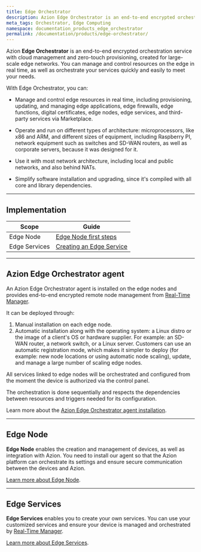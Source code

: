 ```yaml
---
title: Edge Orchestrator
description: Azion Edge Orchestrator is an end-to-end encrypted orchestration service with cloud management and zero-touch provisioning, created for large-scale Edge networks. Manage and control resources on the edge in real time and orchestrate your services quickly and easily to meet your needs.
meta_tags: Orchestrator, Edge Computing
namespace: documentation_products_edge_orchestrator
permalink: /documentation/products/edge-orchestrator/
---
```


Azion **Edge Orchestrator** is an end-to-end encrypted orchestration service with cloud management and zero-touch provisioning, created for large-scale edge networks. You can manage and control resources on the edge in real time, as well as orchestrate your services quickly and easily to meet your needs.

With Edge Orchestrator, you can:

- Manage and control edge resources in real time, including provisioning, updating, and managing edge applications, edge firewalls, edge functions, digital certificates, edge nodes, edge services, and third-party services via Marketplace.

- Operate and run on different types of architecture: microprocessors, like x86 and ARM, and different sizes of equipment, including Raspberry PI, network equipment such as switches and SD-WAN routers, as well as corporate servers, because it was designed for it.

- Use it with most network architecture, including local and public networks, and also behind NATs.

- Simplify software installation and upgrading, since it's compiled with all core and library dependencies.

---

## Implementation

| Scope | Guide |
| - | - | 
| Edge Node | [Edge Node first steps](/en/documentation/products/guides/edge-node-first-steps/) |
| Edge Services| [Creating an Edge Service](/en/documentation/products/guides/edge-services-first-steps/) |

---

## Azion Edge Orchestrator agent

An Azion Edge Orchestrator agent is installed on the edge nodes and provides end-to-end encrypted remote node management from [Real-Time Manager](https://manager.azion.com/). 

It can be deployed through:

1. Manual installation on each edge node.
2. Automatic installation along with the operating system: a Linux distro or the image of a client's OS or hardware supplier. For example: an SD-WAN router, a network switch, or a Linux server. Customers can use an automatic registration mode, which makes it simpler to deploy (for example: new node locations or using automatic node scaling), update, and manage a large number of scaling edge nodes.

All services linked to edge nodes will be orchestrated and configured from the moment the device is authorized via the control panel.

The orchestration is done sequentially and respects the dependencies between resources and triggers needed for its configuration.

Learn more about the [Azion Edge Orchestrator agent installation](/en/documentation/products/guides/edge-node-first-steps/#installing).

---

## Edge Node

**Edge Node** enables the creation and management of devices, as well as integration with Azion. You need to install our agent so that the Azion platform can orchestrate its settings and ensure secure communication between the devices and Azion.

[Learn more about Edge Node](/en/documentation/products/edge-orchestrator/edge-node/).

---

## Edge Services

**Edge Services** enables you to create your own services. You can use your customized services and ensure your device is managed and orchestrated by [Real-Time Manager](https://manager.azion.com).

[Learn more about Edge Services](/en/documentation/products/edge-orchestrator/edge-services/).

